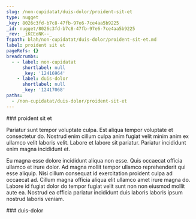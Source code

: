 ```yaml
---
slug: /non-cupidatat/duis-dolor/proident-sit-et
type: nugget
_key: 8026c3fd-b7c8-47fb-97e6-7ce4aa5b9225
_id: nugget/8026c3fd-b7c8-47fb-97e6-7ce4aa5b9225
_rev: _iKCEoNK--_
fspath: blah/non-cupidatat/duis-dolor/proident-sit-et.md
label: proident sit et
pageRefs: {}
breadcrumbs:
  - - label: non-cupidatat
      shortlabel: null
      _key: '12416964'
    - label: duis-dolor
      shortlabel: null
      _key: '12417068'
paths:
  - /non-cupidatat/duis-dolor/proident-sit-et
---
```


<NuggetArea>
<Nugget slug="/non-cupidatat/duis-dolor/proident-sit-et" type="nugget" _key="8026c3fd-b7c8-47fb-97e6-7ce4aa5b9225" _id="nugget/8026c3fd-b7c8-47fb-97e6-7ce4aa5b9225" _rev="_iKCEoNK--_" fspath="blah/non-cupidatat/duis-dolor/proident-sit-et.md" label="proident sit et" paths="/non-cupidatat/duis-dolor/proident-sit-et">
<NuggetBody>
### proident sit et

Pariatur sunt tempor voluptate culpa. Est aliqua tempor voluptate et consectetur do. Nostrud enim cillum culpa anim fugiat velit minim anim ex ullamco velit laboris velit. Labore et labore sit pariatur. Pariatur incididunt enim magna incididunt et.

Eu magna esse dolore incididunt aliqua non esse. Quis occaecat officia ullamco et irure dolor. Ad magna mollit tempor ullamco reprehenderit qui esse aliquip. Nisi cillum consequat id exercitation proident culpa ad occaecat ad. Cillum magna officia aliqua elit ullamco amet irure magna do. Labore id fugiat dolor do tempor fugiat velit sunt non non eiusmod mollit aute ea. Nostrud ea officia pariatur incididunt duis laboris laboris ipsum nostrud laboris veniam.

</NuggetBody>
<Breadcrumbs>
<Crumbs>
<Crumb _key="12416964" label="non-cupidatat" /><Crumb _key="12417068" label="duis-dolor" />
</Crumbs>
</Breadcrumbs>
</Nugget>

<NuggetsInbound>
</NuggetsInbound>
<NuggetsOutbound>
</NuggetsOutbound>
</NuggetArea>
<PassagesInbound>
<Passage direction="inbound" type="passage" _key="12417068" _id="passage/12417068" _rev="_iKCEoMC--_" label="duis-dolor" passage="duis-dolor" fspath="blah/non-cupidatat/duis-dolor" paths="/non-cupidatat/duis-dolor" slug="/non-cupidatat/duis-dolor">
<NuggetBody>
### duis-dolor

</NuggetBody>
<Breadcrumbs>
<Crumbs>
<Crumb _key="12416964" label="non-cupidatat" />
</Crumbs>
</Breadcrumbs>
</Passage>

</PassagesInbound>
<PassagesOutbound>
</PassagesOutbound>